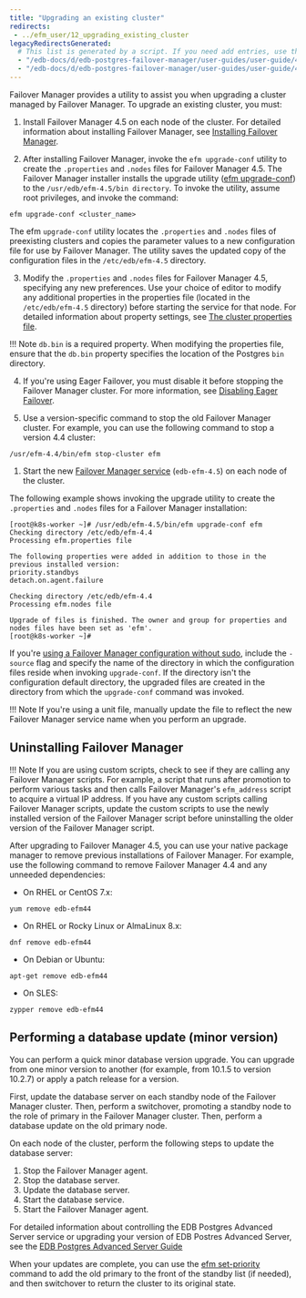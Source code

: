 ```yaml
---
title: "Upgrading an existing cluster"
redirects:
 - ../efm_user/12_upgrading_existing_cluster
legacyRedirectsGenerated:
  # This list is generated by a script. If you need add entries, use the `legacyRedirects` key.
  - "/edb-docs/d/edb-postgres-failover-manager/user-guides/user-guide/4.0/upgrading_existing_cluster.html"
  - "/edb-docs/d/edb-postgres-failover-manager/user-guides/user-guide/4.1/upgrading_existing_cluster.html"
---
```


<div id="upgrading_existing_cluster" class="registered_link"></div>

Failover Manager provides a utility to assist you when upgrading a cluster managed by Failover Manager. To upgrade an existing cluster, you must:

1.  Install Failover Manager 4.5 on each node of the cluster. For detailed information about installing Failover Manager, see [Installing Failover Manager](03_installing_efm/#installing_efm).

2.  After installing Failover Manager, invoke the `efm upgrade-conf` utility to create the `.properties` and `.nodes` files for Failover Manager 4.5. The Failover Manager installer installs the upgrade utility ([efm upgrade-conf](07_using_efm_utility/#efm_upgrade_conf)) to the `/usr/edb/efm-4.5/bin directory`. To invoke the utility, assume root privileges, and invoke the command:

```shell
efm upgrade-conf <cluster_name>
```

The efm `upgrade-conf` utility locates the `.properties` and `.nodes` files of preexisting clusters and copies the parameter values to a new configuration file for use by Failover Manager. The utility saves the updated copy of the configuration files in the `/etc/edb/efm-4.5` directory.

3.  Modify the `.properties` and `.nodes` files for Failover Manager 4.5, specifying any new preferences. Use your choice of editor to modify any additional properties in the properties file (located in the `/etc/edb/efm-4.5` directory) before starting the service for that node. For detailed information about property settings, see [The cluster properties file](04_configuring_efm/01_cluster_properties/#cluster_properties).

!!! Note
    `db.bin` is a required property. When modifying the properties file, ensure that the `db.bin` property specifies the location of the Postgres `bin` directory.

4.  If you're using Eager Failover, you must disable it before stopping the Failover Manager cluster. For more information, see [Disabling Eager Failover](04_configuring_efm/06_configuring_for_eager_failover/#disabling-eager-failover).

5. Use a version-specific command to stop the old Failover Manager cluster. For example, you can use the following command to stop a version 4.4 cluster:

```shell
/usr/efm-4.4/bin/efm stop-cluster efm
```

1.  Start the new [Failover Manager service](08_controlling_efm_service/#controlling_efm_service) (`edb-efm-4.5`) on each node of the cluster.

The following example shows invoking the upgrade utility to create the `.properties` and `.nodes` files for a Failover Manager installation:

```text
[root@k8s-worker ~]# /usr/edb/efm-4.5/bin/efm upgrade-conf efm
Checking directory /etc/edb/efm-4.4
Processing efm.properties file

The following properties were added in addition to those in the previous installed version:
priority.standbys
detach.on.agent.failure

Checking directory /etc/edb/efm-4.4
Processing efm.nodes file

Upgrade of files is finished. The owner and group for properties and nodes files have been set as 'efm'.
[root@k8s-worker ~]#
```

If you're [using a Failover Manager configuration without sudo](04_configuring_efm/04_extending_efm_permissions/#running_efm_without_sudo), include the `-source` flag and specify the name of the directory in which the configuration files reside when invoking `upgrade-conf`. If the directory isn't the configuration default directory, the upgraded files are created in the directory from which the `upgrade-conf` command was invoked.

!!! Note
    If you're using a unit file, manually update the file to reflect the new Failover Manager service name when you perform an upgrade.

## Uninstalling Failover Manager

!!! Note
    If you are using custom scripts, check to see if they are calling any Failover Manager scripts. For example, a script that runs after promotion to perform various tasks and then calls Failover Manager's `efm_address` script to acquire a virtual IP address. If you have any custom scripts calling Failover Manager scripts, update the custom scripts to use the newly installed version of the Failover Manager script before uninstalling the older version of the Failover Manager script.

After upgrading to Failover Manager 4.5, you can use your native package manager to remove previous installations of Failover Manager. For example, use the following command to remove Failover Manager 4.4 and any unneeded dependencies:

-   On RHEL or CentOS 7.x:

```shell
yum remove edb-efm44
```

-   On RHEL or Rocky Linux or AlmaLinux 8.x:

```shell
dnf remove edb-efm44
```

-   On Debian or Ubuntu:

```shell
apt-get remove edb-efm44
```

-   On SLES:

```shell
zypper remove edb-efm44
```

## Performing a database update (minor version)

You can perform a quick minor database version upgrade. You can upgrade from one minor version to another (for example, from 10.1.5 to version 10.2.7) or apply a patch release for a version.

First, update the database server on each standby node of the Failover Manager cluster. Then, perform a switchover, promoting a standby node to the role of primary in the Failover Manager cluster. Then, perform a database update on the old primary node.

On each node of the cluster, perform the following steps to update the database server:

1.  Stop the Failover Manager agent.
2.  Stop the database server.
3.  Update the database server.
4.  Start the database service.
5.  Start the Failover Manager agent.

For detailed information about controlling the EDB Postgres Advanced Server service or upgrading your version of EDB Postres Advanced Server, see the [EDB Postgres Advanced Server Guide](/epas/latest/)

When your updates are complete, you can use the [efm set-priority](07_using_efm_utility/#efm_set_priority) command to add the old primary to the front of the standby list (if needed), and then switchover to return the cluster to its original state.
